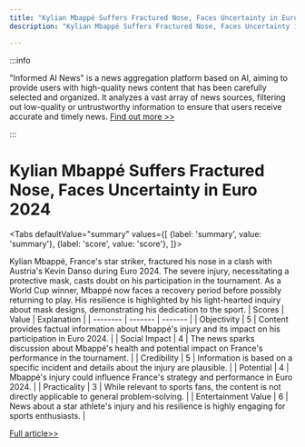 ```yaml
---
title: "Kylian Mbappé Suffers Fractured Nose, Faces Uncertainty in Euro 2024"
description: "Kylian Mbappé Suffers Fractured Nose, Faces Uncertainty in Euro 2024"

---
```



:::info

"Informed AI News" is a news aggregation platform based on AI, aiming to provide users with high-quality news content that has been carefully selected and organized. It analyzes a vast array of news sources, filtering out low-quality or untrustworthy information to ensure that users receive accurate and timely news.  [Find out more >>](/)

:::

# Kylian Mbappé Suffers Fractured Nose, Faces Uncertainty in Euro 2024


<Tabs
	defaultValue="summary"
	values={[
	{label: 'summary', value: 'summary'},
	{label: 'score', value: 'score'},
]}>
<TabItem value="summary">


Kylian Mbappé, France's star striker, fractured his nose in a clash with Austria's Kevin Danso during Euro 2024. The severe injury, necessitating a protective mask, casts doubt on his participation in the tournament. As a World Cup winner, Mbappé now faces a recovery period before possibly returning to play. His resilience is highlighted by his light-hearted inquiry about mask designs, demonstrating his dedication to the sport.
</TabItem>
<TabItem value="score">
	| Scores     | Value   | Explanation |
	| -------- | ------- | ------- |
	| Objectivity  | 5    | Content provides factual information about Mbappé's injury and its impact on his participation in Euro 2024.    |
	| Social Impact | 4     | The news sparks discussion about Mbappé's health and potential impact on France's performance in the tournament.    |
	| Credibility    | 5    | Information is based on a specific incident and details about the injury are plausible.    |
	| Potential    | 4    | Mbappé's injury could influence France's strategy and performance in Euro 2024.    |
	| Practicality    | 3    | While relevant to sports fans, the content is not directly applicable to general problem-solving.    |
	| Entertainment Value    | 6    | News about a star athlete's injury and his resilience is highly engaging for sports enthusiasts.    |
</TabItem>
</Tabs>

[Full article>>](https://apnews.com/article/kylian-mbappe-injury-nose-mask-5cb9b9377175122ea44db5a1e8ff4245)
